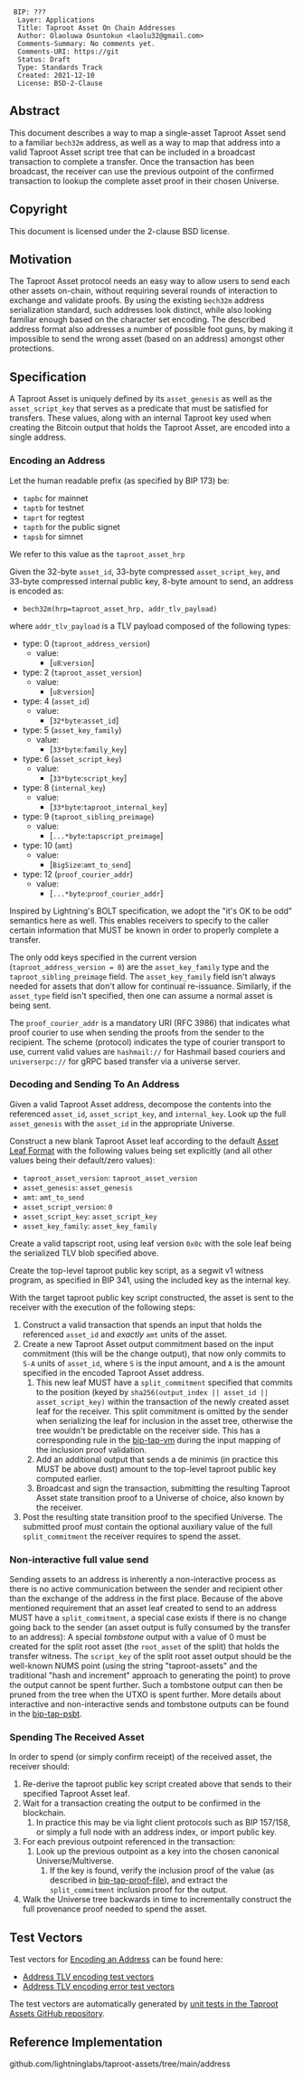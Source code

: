<pre>
 BIP: ???
  Layer: Applications
  Title: Taproot Asset On Chain Addresses
  Author: Olaoluwa Osuntokun <laolu32@gmail.com>
  Comments-Summary: No comments yet.
  Comments-URI: https://git
  Status: Draft
  Type: Standards Track
  Created: 2021-12-10
  License: BSD-2-Clause
</pre>

==Abstract==

This document describes a way to map a single-asset Taproot Asset send to a
familiar <code>bech32m</code> address, as well as a way to map that address into
a valid Taproot Asset script tree that can be included in a broadcast
transaction to complete a transfer.
Once the transaction has been broadcast, the receiver can use the
previous outpoint of the confirmed transaction to lookup the complete asset
proof in their chosen Universe.

==Copyright==

This document is licensed under the 2-clause BSD license.

==Motivation==

The Taproot Asset protocol needs an easy way to allow users to send each other
assets on-chain, without requiring several rounds of interaction to exchange and
validate proofs. By using the existing <code>bech32m</code> address
serialization standard, such addresses look distinct, while also looking
familiar enough based on the character set encoding. The described address
format also addresses a number of possible foot guns, by making it impossible
to send the wrong asset (based on an address) amongst other protections.

==Specification==

A Taproot Asset is uniquely defined by its <code>asset_genesis</code> as well as
the <code>asset_script_key</code> that serves as a predicate that must be
satisfied for transfers. These values, along with an internal Taproot key used
when creating the Bitcoin output that holds the Taproot Asset, are encoded into
a single address.

===Encoding an Address===

Let the human readable prefix (as specified by BIP 173) be:

* <code>tapbc</code> for mainnet
* <code>taptb</code> for testnet
* <code>taprt</code> for regtest
* <code>taptb</code> for the public signet
* <code>tapsb</code> for simnet

We refer to this value as the <code>taproot_asset_hrp</code>

Given the 32-byte <code>asset_id</code>, 33-byte compressed
<code>asset_script_key</code>, and 33-byte compressed internal public
key, 8-byte amount to send, an address is encoded as:
* <code>bech32m(hrp=taproot_asset_hrp, addr_tlv_payload)</code>

where <code>addr_tlv_payload</code> is a TLV payload composed of the following
types:
* type: 0 (<code>taproot_address_version</code>)
** value:
*** [<code>u8</code>:<code>version</code>]
* type: 2 (<code>taproot_asset_version</code>)
** value:
*** [<code>u8</code>:<code>version</code>]
* type: 4 (<code>asset_id</code>)
** value:
*** [<code>32*byte</code>:<code>asset_id</code>]
* type: 5 (<code>asset_key_family</code>)
** value:
*** [<code>33*byte</code>:<code>family_key</code>]
* type: 6 (<code>asset_script_key</code>)
** value:
*** [<code>33*byte</code>:<code>script_key</code>]
* type: 8 (<code>internal_key</code>)
** value:
*** [<code>33*byte</code>:<code>taproot_internal_key</code>]
* type: 9 (<code>taproot_sibling_preimage</code>)
** value:
*** [<code>...*byte</code>:<code>tapscript_preimage</code>]
* type: 10 (<code>amt</code>)
** value:
*** [<code>BigSize</code>:<code>amt_to_send</code>]
* type: 12 (<code>proof_courier_addr</code>)
** value:
*** [<code>...*byte</code>:<code>proof_courier_addr</code>]

Inspired by Lightning's BOLT specification, we adopt the "it's OK to be odd"
semantics here as well. This enables receivers to specify to the caller certain
information that MUST be known in order to properly complete a transfer.

The only odd keys specified in the current version
(<code>taproot_address_version = 0</code>) are the <code>asset_key_family</code>
type and the <code>taproot_sibling_preimage</code> field. The
<code>asset_key_family</code> field isn't always needed for assets that don't
allow for continual re-issuance. Similarly, if the <code>asset_type</code>
field isn't specified, then one can assume a normal asset is being sent.

The <code>proof_courier_addr</code> is a mandatory URI (RFC 3986) that indicates
what proof courier to use when sending the proofs from the sender to the
recipient. The scheme (protocol) indicates the type of courier transport to use,
current valid values are <code>hashmail://</code> for Hashmail based couriers
and <code>universerpc://</code> for gRPC based transfer via a universe server.

===Decoding and Sending To An Address===

Given a valid Taproot Asset address, decompose the contents into the referenced
<code>asset_id</code>, <code>asset_script_key</code>, and
<code>internal_key</code>. Look up the full <code>asset_genesis</code> with the
<code>asset_id</code> in the appropriate Universe.

Construct a new blank Taproot Asset leaf according to the default
[[./bip-tap.mediawiki#asset-leaf-format|Asset Leaf Format]] with the following
values being set explicitly (and all other values being their default/zero
values):
* <code>taproot_asset_version</code>: <code>taproot_asset_version</code>
* <code>asset_genesis</code>: <code>asset_genesis</code>
* <code>amt</code>: <code>amt_to_send</code>
* <code>asset_script_version</code>: <code>0</code>
* <code>asset_script_key</code>: <code>asset_script_key</code>
* <code>asset_key_family</code>: <code>asset_key_family</code>

Create a valid tapscript root, using leaf version <code>0x0c</code> with the
sole leaf being the serialized TLV blob specified above.

Create the top-level taproot public key script, as a segwit v1 witness
program, as specified in BIP 341, using the included key as the internal key.

With the target taproot public key script constructed, the asset is sent to the
receiver with the execution of the following steps:
# Construct a valid transaction that spends an input that holds the referenced <code>asset_id</code> and ''exactly'' <code>amt</code> units of the asset.
# Create a new Taproot Asset output commitment based on the input commitment (this will be the change output), that now only commits to <code>S-A</code> units of <code>asset_id</code>, where <code>S</code> is the input amount, and <code>A</code> is the amount specified in the encoded Taproot Asset address.
## This new leaf MUST have a <code>split_commitment</code> specified that commits to the position (keyed by <code>sha256(output_index || asset_id || asset_script_key)</code> within the transaction of the newly created asset leaf for the receiver. This split commitment is omitted by the sender when serializing the leaf for inclusion in the asset tree, otherwise the tree wouldn't be predictable on the receiver side. This has a corresponding rule in the [[./bip-tap-vm.mediawiki|bip-tap-vm]] during the input mapping of the inclusion proof validation.
## Add an additional output that sends a de minimis (in practice this MUST be above dust) amount to the top-level taproot public key computed earlier.
## Broadcast and sign the transaction, submitting the resulting Taproot Asset state transition proof to a Universe of choice, also known by the receiver.
# Post the resulting state transition proof to the specified Universe. The submitted proof ''must'' contain the optional auxiliary value of the full <code>split_commitment</code> the receiver requires to spend the asset.

===Non-interactive full value send===

Sending assets to an address is inherently a non-interactive process as there is
no active communication between the sender and recipient other than the exchange
of the address in the first place.
Because of the above mentioned requirement that an asset leaf created to send to
an address MUST have a <code>split_commitment</code>, a special case exists if
there is no change going back to the sender (an asset output is fully consumed
by the transfer to an address): A special ''tombstone'' output with a value of
0 must be created for the split root asset (the <code>root_asset</code> of the
split) that holds the transfer witness. The <code>script_key</code> of the
split root asset output should be the well-known NUMS point (using the string
"taproot-assets" and the traditional "hash and increment" approach to generating
the point) to prove the output cannot be spent further. Such a tombstone output
can then be pruned from the tree when the UTXO is spent further.
More details about interactive and non-interactive sends and tombstone outputs
can be found in the [[./bip-tap-psbt.mediawiki|bip-tap-psbt]].

===Spending The Received Asset===

In order to spend (or simply confirm receipt) of the received asset, the
receiver should:
# Re-derive the taproot public key script created above that sends to their specified Taproot Asset leaf.
# Wait for a transaction creating the output to be confirmed in the blockchain.
## In practice this may be via light client protocols such as BIP 157/158, or simply a full node with an address index, or import public key.
# For each previous outpoint referenced in the transaction:
## Look up the previous outpoint as a key into the chosen canonical Universe/Multiverse.
### If the key is found, verify the inclusion proof of the value (as described in [[./bip-tap-proof-file.mediawiki|bip-tap-proof-file]]), and extract the <code>split_commitment</code> inclusion proof for the output.
# Walk the Universe tree backwards in time to incrementally construct the full provenance proof needed to spend the asset.

==Test Vectors==

Test vectors for [[Encoding an Address]] can be found here:
* [[bip-tap-addr/address_tlv_encoding_generated.json|Address TLV encoding test vectors]]
* [[bip-tap-addr/address_tlv_encoding_error_cases.json|Address TLV encoding error test vectors]]

The test vectors are automatically generated by
[https://github.com/lightninglabs/taproot-assets/tree/main/address unit tests in
the Taproot Assets GitHub repository].

==Reference Implementation==

github.com/lightninglabs/taproot-assets/tree/main/address

